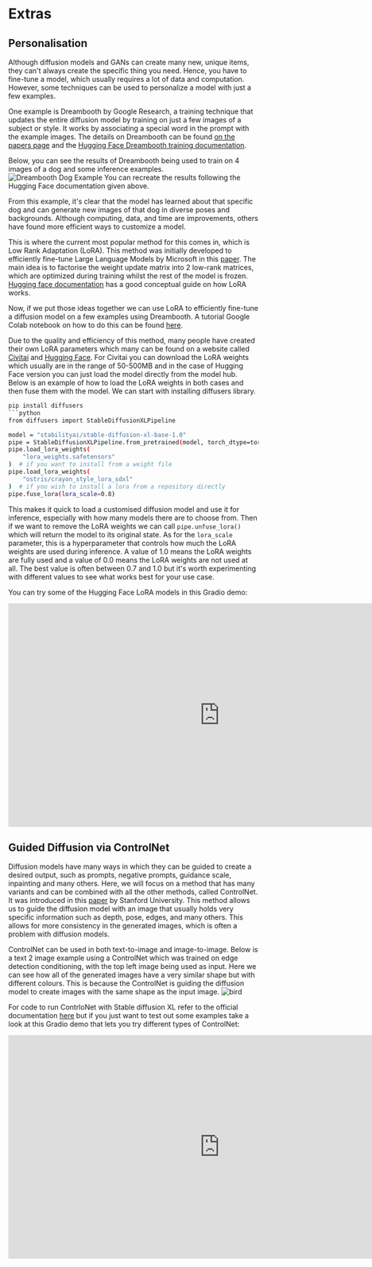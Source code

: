 # Extras

## Personalisation

Although diffusion models and GANs can create many new, unique items, they can't always create the specific thing you need. Hence, you have to fine-tune a model, which usually requires a lot of data and computation. However, some techniques can be used to personalize a model with just a few examples.

One example is Dreambooth by Google Research, a training technique that updates the entire diffusion model by training on just a few images of a subject or style. It works by associating a special word in the prompt with the example images. The details on Dreambooth can be found [on the papers page](https://dreambooth.github.io/) and the [Hugging Face Dreambooth training documentation](https://huggingface.co/docs/diffusers/training/dreambooth).

Below, you can see the results of Dreambooth being used to train on 4 images of a dog and some inference examples.
![Dreambooth Dog Example](https://huggingface.co/datasets/hf-vision/course-assets/resolve/main/teaser_static.jpg)
You can recreate the results following the Hugging Face documentation given above.

From this example, it's clear that the model has learned about that specific dog and can generate new images of that dog in diverse poses and backgrounds. Although computing, data, and time are improvements, others have found more efficient ways to customize a model.

This is where the current most popular method for this comes in, which is Low Rank Adaptation (LoRA). This method was initially developed to efficiently fine-tune Large Language Models by Microsoft in this [paper](https://arxiv.org/abs/2106.09685). The main idea is to factorise the weight update matrix into 2 low-rank matrices, which are optimized during training whilst the rest of the model is frozen. [Hugging face documentation](https://huggingface.co/docs/peft/conceptual_guides/lora) has a good conceptual guide on how LoRA works.

Now, if we put those ideas together we can use LoRA to efficiently fine-tune a diffusion model on a few examples using Dreambooth. A tutorial Google Colab notebook on how to do this can be found [here](https://colab.research.google.com/github/huggingface/notebooks/blob/main/diffusers/SDXL_DreamBooth_LoRA_.ipynb).

Due to the quality and efficiency of this method, many people have created their own LoRA parameters which many can be found on a website called [Civitai](https://civitai.com/models) and [Hugging Face](https://huggingface.co/collections/multimodalart/awesome-sdxl-loras-64f9af6d5cce4f4e8f351466). 
For Civitai you can download the LoRA weights which usually are in the range of 50-500MB and in the case of Hugging Face version you can just load the model directly from the model hub.
Below is an example of how to load the LoRA weights in both cases and then fuse them with the model.
 We can start with installing diffusers library.
```bash
pip install diffusers
```python
from diffusers import StableDiffusionXLPipeline

model = "stabilityai/stable-diffusion-xl-base-1.0"
pipe = StableDiffusionXLPipeline.from_pretrained(model, torch_dtype=torch.float16)
pipe.load_lora_weights(
    "lora_weights.safetensors"
)  # if you want to install from a weight file
pipe.load_lora_weights(
    "ostris/crayon_style_lora_sdxl"
)  # if you wish to install a lora from a repository directly
pipe.fuse_lora(lora_scale=0.8)
```

This makes it quick to load a customised diffusion model and use it for inference, especially with how many models there are to choose from. Then if we want to remove the LoRA weights we can call `pipe.unfuse_lora()` which will return the model to its original state. As for the `lora_scale` parameter, this is a hyperparameter that controls how much the LoRA weights are used during inference. A value of 1.0 means the LoRA weights are fully used and a value of 0.0 means the LoRA weights are not used at all. The best value is often between 0.7 and 1.0 but it's worth experimenting with different values to see what works best for your use case.

You can try some of the Hugging Face LoRA models in this Gradio demo:
<iframe
	src="https://multimodalart-LoraTheExplorer.hf.space"
	frameborder="0"
	width="850"
	height="450">
</iframe>

## Guided Diffusion via ControlNet

Diffusion models have many ways in which they can be guided to create a desired output, such as prompts, negative prompts, guidance scale, inpainting and many others. Here, we will focus on a method that has many variants and can be combined with all the other methods, called ControlNet. It was introduced in this [paper](https://arxiv.org/abs/2302.05543) by Stanford University. This method allows us to guide the diffusion model with an image that usually holds very specific information such as depth, pose, edges, and many others. This allows for more consistency in the generated images, which is often a problem with diffusion models.

ControlNet can be used in both text-to-image and image-to-image. Below is a text 2 image example using a ControlNet which was trained on edge detection conditioning, with the top left image being used as input.
Here we can see how all of the generated images have a very similar shape but with different colours. This is because the ControlNet is guiding the diffusion model to create images with the same shape as the input image.
 ![bird](https://github.com/lllyasviel/ControlNet/raw/main/github_page/p1.png)

For code to run ContrloNet with Stable diffusion XL refer to the official documentation [here](https://huggingface.co/docs/diffusers/api/pipelines/controlnet_sdxl#diffusers.StableDiffusionXLControlNetPipeline) but if you just want to test out some examples take a look at this Gradio demo that lets you try different types of ControlNet:
<iframe
	src="https://hysts-ControlNet-v1-1.hf.space"
	frameborder="0"
	width="850"
	height="450">
</iframe>